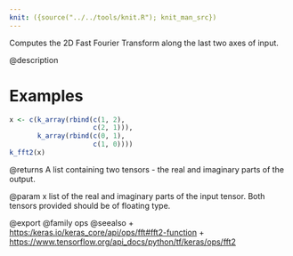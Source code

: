 ```yaml
---
knit: ({source("../../tools/knit.R"); knit_man_src})
---
```

Computes the 2D Fast Fourier Transform along the last two axes of input.

@description

# Examples
```r
x <- c(k_array(rbind(c(1, 2),
                     c(2, 1))),
       k_array(rbind(c(0, 1),
                     c(1, 0))))
k_fft2(x)
```

@returns
A list containing two tensors - the real and imaginary parts of the
output.

@param x list of the real and imaginary parts of the input tensor. Both
tensors provided should be of floating type.

@export
@family ops
@seealso
+ <https:/keras.io/keras_core/api/ops/fft#fft2-function>
+ <https://www.tensorflow.org/api_docs/python/tf/keras/ops/fft2>
